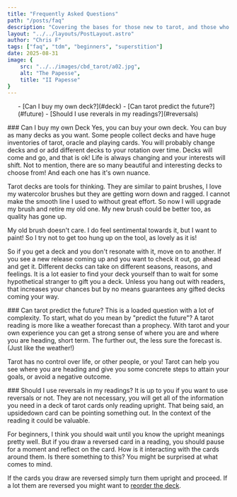 ```yaml
---
title: "Frequently Asked Questions"
path: "/posts/faq"
description: "Covering the bases for those new to tarot, and those who are very experienced..."
layout: "../../layouts/PostLayout.astro"
author: "Chris F"
tags: ["faq", "tdm", "beginners", "superstition"]
date: 2025-08-31
image: {
    src: "../../images/cbd_tarot/a02.jpg",
    alt: "The Papesse",
    title: "II Papesse"
}
---
```



<ul class="rt-margin">
- [Can I buy my own deck?](#deck)
- [Can tarot predict the future?](#future)
- [Should I use reverals in my readings?](#reversals)
</ul>

<div id="deck">
### Can I buy my own Deck
Yes, you can buy your own deck. You can buy as many decks as you want. Some people collect decks and have huge inventories of tarot, oracle and playing cards. You will probably change decks and or add different decks to your rotation over time. Decks will come and go, and that is ok! Life is always changing and your interests will shift. Not to mention, there are so many beautiful and interesting decks to choose from! And each one has it's own nuance.

Tarot decks are tools for thinking. They are similar to paint brushes, I love my watercolor brushes but they are getting worn down and ragged. I cannot make the smooth line I used to without great effort. So now I will upgrade my brush and retire my old one. My new brush could be better too, as quality has gone up.

My old brush doesn't care. I do feel sentimental towards it, but I want to paint! So I try not to get too hung up on the tool, as lovely as it is! 

So if you get a deck and you don't resonate with it, move on to another. If you see a new release coming up and you want to check it out, go ahead and get it. Different decks can take on different seasons, reasons, and feelings. It is a lot easier to find your deck yourself than to wait for some hypothetical stranger to gift you a deck. Unless you hang out with readers, that increases your chances but by no means guarantees any gifted decks coming your way.
</div>
<div id="future">
### Can tarot predict the future?
This is a loaded question with a lot of complexity. To start, what do you mean by "predict the future"? A tarot reading is more like a weather forecast than a prophecy. With tarot and your own experience you can get a strong sense of where you are and where you are heading, short term. The further out, the less sure the forecast is. (Just like the weather!)

Tarot has no control over life, or other people, or you! Tarot can help you see where you are heading and give you some concrete steps to attain your goals, or avoid a negative outcome.
</div>
<div id="reversals">
### Should I use reversals in my readings?
It is up to you if you want to use reversals or not. They are not necessary, you will get all of the information you need in a deck of tarot cards only reading upright. That being said, an upsidedown card can be pointing something out. In the context of the reading it could be valuable.

For beginners, I think you should wait until you know the upright meanings pretty well. But if you draw a reversed card in a reading, you should pause for a moment and reflect on the card. How is it interacting with the cards around them. Is there something to this? You might be surprised at what comes to mind.

If the cards you draw are reversed simply turn them upright and proceed. If a lot them are reversed you might want to [reorder the deck](/posts/reorder-deck).
</div>